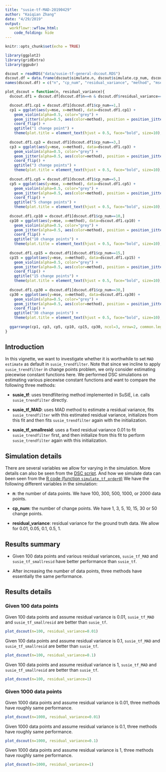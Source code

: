 ```yaml
---
title: "susie-tf-MAD-20190429"
author: "Kaiqian Zhang"
date: "4/29/2019"
output: 
  workflowr::wflow_html:
    code_folding: hide
---
```


```r
knitr::opts_chunk$set(echo = TRUE)
```

```r
library(ggplot2)
library(gridExtra)
library(ggpubr)
```

```r
dscout = readRDS("data/susie-tf-general-dscout.RDS")
dscout.df = data.frame(dscout$simulate.n, dscout$simulate.cp_num, dscout$simulate.residual_variance, dscout$analyze, dscout$score.error)
names(dscout.df) = c("n", "cp_num", "residual_variance", "method", "mse")
```

```r
plot_dscout = function(n, residual_variance){
  dscout.df1 = dscout.df[dscout.df$n==n & dscout.df$residual_variance==residual_variance,]

  dscout.df1.cp1 = dscout.df1[dscout.df1$cp_num==1,]
  cp1 = ggplot(aes(y=mse, x=method), data=dscout.df1.cp1) +
    geom_violin(alpha=0.5, color="grey") + 
    geom_jitter(alpha=0.5, aes(color=method), position = position_jitter(width = 0.1)) + 
    coord_flip() + 
    ggtitle("1 change point") + 
    theme(plot.title = element_text(hjust = 0.5, face="bold", size=10), axis.text.x = element_text(angle = 90, hjust = 1),   axis.text.y=element_blank())
  
  dscout.df1.cp3 = dscout.df1[dscout.df1$cp_num==3,]
  cp3 = ggplot(aes(y=mse, x=method), data=dscout.df1.cp3) +
    geom_violin(alpha=0.5, color="grey") + 
    geom_jitter(alpha=0.5, aes(color=method), position = position_jitter(width = 0.1)) + 
    coord_flip() + 
    ggtitle("3 change points") + 
    theme(plot.title = element_text(hjust = 0.5, face="bold", size=10), axis.text.x = element_text(angle = 90, hjust = 1), axis.text.y=element_blank())
  
  dscout.df1.cp5 = dscout.df1[dscout.df1$cp_num==5,]
  cp5 = ggplot(aes(y=mse, x=method), data=dscout.df1.cp5) +
    geom_violin(alpha=0.5, color="grey") + 
    geom_jitter(alpha=0.5, aes(color=method), position = position_jitter(width = 0.1)) + 
    coord_flip() + 
    ggtitle("5 change points") + 
    theme(plot.title = element_text(hjust = 0.5, face="bold", size=10), axis.text.x = element_text(angle = 90, hjust = 1), axis.text.y=element_blank())
  
  dscout.df1.cp10 = dscout.df1[dscout.df1$cp_num==10,]
  cp10 = ggplot(aes(y=mse, x=method), data=dscout.df1.cp10) +
    geom_violin(alpha=0.5, color="grey") + 
    geom_jitter(alpha=0.5, aes(color=method), position = position_jitter(width = 0.1)) + 
    coord_flip() + 
    ggtitle("10 change points") + 
    theme(plot.title = element_text(hjust = 0.5, face="bold", size=10), axis.text.x = element_text(angle = 90, hjust = 1), axis.text.y=element_blank())
  
  dscout.df1.cp15 = dscout.df1[dscout.df1$cp_num==15,]
  cp15 = ggplot(aes(y=mse, x=method), data=dscout.df1.cp15) +
    geom_violin(alpha=0.5, color="grey") + 
    geom_jitter(alpha=0.5, aes(color=method), position = position_jitter(width = 0.1)) + 
    coord_flip() + 
    ggtitle("15 change points") + 
    theme(plot.title = element_text(hjust = 0.5, face="bold", size=10), axis.text.x = element_text(angle = 90, hjust = 1), axis.text.y=element_blank())
  
  dscout.df1.cp30 = dscout.df1[dscout.df1$cp_num==30,]
  cp30 = ggplot(aes(y=mse, x=method), data=dscout.df1.cp30) +
    geom_violin(alpha=0.5, color="grey") + 
    geom_jitter(alpha=0.5, aes(color=method), position = position_jitter(width = 0.1)) + 
    coord_flip() + 
    ggtitle("30 change points") + 
    theme(plot.title = element_text(hjust = 0.5, face="bold", size=10), axis.text.x = element_text(angle = 90, hjust = 1), axis.text.y=element_blank())
  
  ggarrange(cp1, cp3, cp5, cp10, cp15, cp30, ncol=3, nrow=2, common.legend = TRUE, legend="bottom")
}
```

## Introduction

In this vignette, we want to investigate whether it is worthwhile to set `MAD estimate` as default in `susie_trendfilter`. Note that since we incline to apply `susie_trendfilter` in change points problem, we only consider estimating piecewise constant functions here. We performed DSC simulations on estimating various piecewise constant functions and want to compare the following three methods:

- **susie_tf**: uses trendfiltering method implemented in SuSiE, i.e. calls `susie_trendfilter` directly.

- **susie_tf_MAD**: uses MAD method to estimate a residual variance, fits `susie_trendfilter` with this estimated residual variance, initializes from this fit and then fits `susie_trendfilter` again with the initialization.

- **susie_tf_smallresid**: uses a fixed residual variance 0.01 to fit `susie_trendfilter` first, and then initialize from this fit to perform `susie_trendfilter` again with this initialization.

## Simulation details

There are several variables we allow for varying in the simulation. More details can also be seen from the [DSC script](https://github.com/stephenslab/dsc-smooth-gaussian/blob/master/susie-tf.dsc). And how we simulate data can been seen from the [R code (function `simulate_tf_order0`)](https://github.com/stephenslab/dsc-smooth-gaussian/blob/master/code/simulate.R) We have the following different variables in the simulation:

- **n**: the number of data points. We have 100, 300, 500, 1000, or 2000 data points.

- **cp_num**: the number of change points. We have 1, 3, 5, 10, 15, 30 or 50 change points.

- **residual_variance**: residual variance for the ground truth data. We allow for 0.01, 0.05, 0.1, 0.5, 1. 

## Results summary

- Given 100 data points and various residual variances, `susie_tf_MAD` and `susie_tf_smallresid` have better performance than `susie_tf`.

- After increasing the number of data points, three methods have essentially the same performance.

## Results details

### Given 100 data points

Given 100 data points and assume residual variance is 0.01, `susie_tf_MAD` and `susie_tf_smallresid` are better than `susie_tf`.
```r
plot_dscout(n=100, residual_variance=0.01)
```

Given 100 data points and assume residual variance is 0.1, `susie_tf_MAD` and `susie_tf_smallresid` are better than `susie_tf`.
```r
plot_dscout(n=100, residual_variance=0.1)
```

Given 100 data points and assume residual variance is 1, `susie_tf_MAD` and `susie_tf_smallresid` are better than `susie_tf`.
```r
plot_dscout(n=100, residual_variance=1)
```

### Given 1000 data points

Given 1000 data points and assume residual variance is 0.01, three methods have roughly same performance. 
```r
plot_dscout(n=1000, residual_variance=0.01)
```

Given 1000 data points and assume residual variance is 0.1, three methods have roughly same performance.
```r
plot_dscout(n=1000, residual_variance=0.1)
```

Given 1000 data points and assume residual variance is 1, three methods have roughly same performance.
```r
plot_dscout(n=1000, residual_variance=1)
```

